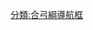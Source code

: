 {{Navbox with collapsible groups
|name = 犬齒獸亞目
|state = {{{state|expanded}}}
|selected = {{{1|}}}
|title = [[犬齒獸亞目]]
|bodyclass = hlist
 
|group1 = {{Nobold|<small>
* 界: [[動物界]]
* 門: [[脊索動物門]]
* 綱: [[合弓綱]]
* 目: [[獸孔目]]
* 演化支: [[真獸齒類]]
</small>}}
|list1 =
   {{Navbox|subgroup
   |group1 = [[合弓綱]]
   |list1 =
**參見 [[Template:基底合弓綱|基底合弓綱]]
      {{Navbox|subgroup
      |group1 = [[獸孔目]]
      |list1 =
**參見 [[Template:獸孔目|獸孔目]]
         {{Navbox|subgroup
         |group1 = [[犬齒獸亞目]]
         |list1 =
**見下文↓
         }}
      }}
   }}

|group2 = 早期的[[犬齒獸亞目]]
|abbr2 = E.
|image2 =
[[File:Galesaurus_planiceps_life_restoration.jpg|140px|''Galesaurus planiceps'']]
[[File:Thrinaxodon_BW.jpg|130px|''Thrinaxodon liorhinus'']]
|list2 = 
   {{Navbox|subgroup
   |group1 = [[犬齒獸亞目|犬<br>齒<br>獸<br>亞<br>目]]
   |list1 =
      {{Navbox|subgroup
      |list1 =
* [[德維納獸屬]]
* {{link-en|麥迪根龍屬|Madysaurus}}
      |group2 = {{link-en|凹頜獸科|Charassognathidae}}
      |list2 =
*{{link-en|阿卜杜拉齒獸屬|Abdalodon}}
* [[凹頜獸屬]]
      |group3 = [[原犬鱷龍科]]
      |list3 =
* [[原犬鱷龍屬]]
* {{link-en|Sludica}}
* {{link-en|烏拉犬齒獸屬|Uralocynodon}}         
      |group4 = [[外犬齒獸類]]
      |list4 = 
         {{Navbox|subgroup
         |list1 =
* {{link-en|Bolotridon}}
* {{link-en|Platycraniellus}}
         |group2 = [[鼩龍獸科]]
         |list2 =
* {{link-en|Cromptodon}}
* {{link-en|犬蜥獸屬|Cynosaurus}}
* [[鼩龍獸屬]]
* [[原鼩龍獸屬]]
         |group3 = [[三尖叉齒獸科]]
         |list3 =
* {{link-en|Nanictosaurus}}
* {{link-en|Nanocynodon}}
* [[諾夫犬齒獸屬]]
* [[三尖叉齒獸屬]]
         |group4 = [[真犬齒獸下目]]
         |list4 =
**見下文↓
         }}
      }}
   }}

|group3 = [[真犬齒獸下目]]
|abbr3 = C.
|image3 =
[[File:Cynognathus_NT_small.jpg|140px|''Cynognathus crateronotus'']]
[[File:Exaeretodon_BW.jpg|130px|''Exaeretodon frenguellii'']]
|list3 =
   {{Navbox|subgroup
   |group1 = [[犬頜獸小目|犬<br>頜<br>獸<br>小<br>目]]
   |list1 =
      {{Navbox|subgroup
      |list1 =
* [[犬頜獸屬]]
      |group2 = {{link-en|闊齒獸類|Gomphodontia|闊<br>齒<br>獸<br>類}}
      |list2 = 
         {{Navbox|subgroup
         |list1 =
            {{Navbox|subgroup
            |group1 = {{link-en|冕齒獸科|Diademodontidae}}
            |list1 =
* [[冕齒獸屬]]
* {{link-en|泰坦磨齒獸屬|Titanogomphodon}}
            }}
         |group2 = {{le|新闊齒獸超科|Neogomphodontia|新<br>闊<br>齒<br>獸<br>超<br>科}}
         |list2 =
            {{Navbox|subgroup
            |group1 = {{link-en|三脊齒獸科|Trirachodontidae}}
            |list1 = 
               {{Navbox|subgroup
               |list1 =
* {{link-en|新三脊齒獸屬|Neotrirachodon}}
               |group2 = {{link-en|中國頜獸亞科|Sinognathinae}}
               |list2 =
* {{link-en|北山獸屬|Beishanodon}}
* {{link-en|中國頜獸屬|Sinognathus}}
               |group3 = {{link-en|三脊齒獸亞科|Trirachodontinae}}
               |list3 =
* {{link-en|Cricodon}}
* {{le|Langbergia}}
* {{le|三脊齒獸屬|Trirachodon}}
               }}
            |group2 = [[橫齒獸科]]
            |list2 = 
               {{Navbox|subgroup
               |list1 =
* {{link-en|安第斯齒獸屬|Andescynodon}}
* {{link-en|Colbertosaurus}}
* {{link-en|Etjoia}}
* {{link-en|戈爾諾闊齒獸屬|Gornogomphodon}}?
* {{link-en|曼達釘齒獸屬|Mandagomphodon}}
* {{link-en|矮釘齒獸屬|Nanogomphodon}}
* {{link-en|Pascualgnathus}}
* {{link-en|Scalenodon}}
* {{link-en|Theropsodon}}
               |group2 = {{link-en|熊橫齒獸亞科|Arctotraversodontinae}}
               |list2 =
* {{link-en|熊橫齒獸屬|Arctotraversodon}}
* {{link-en|Boreogomphodon}}
* {{link-en|哈貝獸屬|Habayia}}
* {{link-en|Maubeugia}}
* {{link-en|Microscalenodon}}
* [[磚臼齒獸屬]]
* {{link-en|Rosieria}}
               |group3 = {{link-en|闊齒鱷獸亞科|Gomphodontosuchinae}}
               |list3 =
* {{link-en|艾克薩瑞齒獸屬|Exaeretodon}}
* {{link-en|闊齒鱷獸屬|Gomphodontosuchus}}
* {{link-en|梅納獸屬|Menadon}}
* {{link-en|Protuberum}}
* {{link-en|Ruberodon}}
* {{link-en|Scalenodontoides}}
* {{link-en|天狼星齒獸屬|Siriusgnathus}}
               |group4 = {{link-en|囓頜獸亞科|Massetognathinae}}
               |list4 =
* {{link-en|達達齒獸屬|Dadadon}}
* [[囓頜獸屬]]
* {{link-en|南聖克魯斯齒獸屬|Santacruzodon}}
               |group5 = {{link-en|橫齒獸亞科|Traversodontinae}}
               |list5 =
* [[盧安瓜獸屬]]
* [[橫齒獸屬]]
               }}
            }}
         }}
      }}
   |list2 =
      {{Navbox|subgroup
      |group1 = {{link-en|新頜獸小目|Probainognathia}}
      |list1 =
**見下文↓
      }}
   }}

|group4 = {{link-en|新頜獸小目|Probainognathia}}
|abbr4 = P.
|image4 =
[[File:Trucidocynodon_riograndensis.jpg|130px|''Trucidocynodon riograndensis'']]
[[File:Probelesodon.jpg|140px|''Probelesodon lewisi'']]
[[File:Oligokyphus_BW.jpg|140px|''Oligokyphus'']]
|list4 =
   {{Navbox|subgroup
   |group1 = {{link-en|新頜獸小目|Probainognathia|新<br>頜<br>獸<br>小<br>目}}
   |list1 = 
      {{Navbox|subgroup
      |list1 =
         {{Navbox|subgroup
         |list1 =
* {{link-en|Candelariodon}}
* {{link-en|Lumkuia}}
         |group2 = {{le|長腦室獸科|Ecteniniidae}}
         |list2 =
* {{link-en|Diegocanis}}
* {{link-en|長腦室獸屬|Ecteninion}}
* {{link-en|Trucidocynodon}}
         }}
      |group2 = [[奇尼瓜齒獸總科|奇<br>尼<br>瓜<br>齒<br>獸<br>總<br>科]]
      |list2 = 
         {{Navbox|subgroup
         |list1 =
            {{Navbox|subgroup
            |group1 = [[奇尼瓜齒獸科]]
            |list1 = 
* {{link-en|Aleodon}}
* [[奇尼瓜齒獸屬]]
* {{le|Gaumia}}?
* {{link-en|昆明獸屬|Kunminia}}
* {{link-en|原奇尼瓜齒獸屬|Probelesodon}}
            |group2 = {{link-en|Probainognathidae}}
            |list2 =
* {{link-en|波氏犬齒獸屬|Bonacynodon}}
* {{link-en|勒帕吉獸屬|Lepagia}}
* {{link-en|Probainognathus}}
            }}
         |group2 = {{link-en|原帶齒獸類|Prozostrodontia|原<br>帶<br>齒<br>獸<br>類}}
         |list2 =
            {{Navbox|subgroup
            |list1 =
* {{link-en|阿古杜獸屬|Agudotherium}}
* {{link-en|埃雷莫獸屬|Alemoatherium}}
* {{link-en|原帶齒獸屬|Prozostrodon}}
* {{link-nl|Santacruzgnathus}}?
            |group2 = [[巴西齒獸科]]?
            |list2 =
* [[巴西獸屬]]
* [[巴西齒獸屬]]
* {{link-en|小犬齒獸屬|Minicynodon}}
* [[帕恩切特犬齒獸屬]]
* {{link-en|原獸齒屬|Protheriodon}}
            |group3 = {{link-en|Dromatheriidae}}
            |list3 =
* {{link-en|Deccanodon}}
* {{link-en|Dromatherium}}
* {{link-en|小椎獸屬|Microconodon}}
* {{link-en|波蘭齒獸屬|Polonodon}}
* {{link-en|偽三尖齒獸屬|Pseudotriconodon}}
* {{link-en|Rewaconodon}}
* {{link-en|Tricuspes}}
            |group4 = {{link-en|Therioherpetidae}}          
            |list4 =
* {{link-en|Charruodon}}?
* {{link-en|Meurthodon}}?
* {{link-en|Therioherpeton}}
            |group5 = [[三稜齒獸科]]
            |list5 =
* {{link-en|Chaliminia}}
* [[雙節頜獸|雙節頜獸屬]]
* {{link-en|Elliotherium}}
* {{link-en|Eoraetia}}?
* {{link-en|Irajatherium}}
* {{link-en|Mitredon}}
* {{link-en|Pachygenelus}}
* {{link-en|Pattsia}}
* [[里奧格蘭德獸屬]]
* [[三稜齒獸屬]]
            |group6 = [[哺乳形態類]]
            |list6 =
               {{Navbox|subgroup
               |list1 =
* {{link-en|隱王獸屬|Adelobasileus}}
* {{le|Botucaraitherium}}
* {{le|偽獸屬|Pseudotherium}}
* [[中國尖齒獸|中華尖齒獸屬]]
* '''[[巴西齒獸科]]'''?
* '''[[三稜齒獸科]]'''?
               |group2 = [[三瘤齒獸科]]
               |list2 =
* [[卞氏獸屬]]
* {{link-en|Bienotheroides}}
* {{link-en|Bocatherium}}
* {{le|滇中獸屬|Dianzhongia}}
* {{le|丁內比托齒獸屬|Dinnebitodon}}
* [[卡岩塔獸屬]]
* {{link-en|祿豐獸屬|Lufengia}}
* {{link-en|山口獸屬|Montirictus}}
* {{link-en|Nearctylodon}}
* {{link-en|Nuurtherium}}
* [[小駝獸屬]]
* {{link-en|多齒獸屬|Polistodon}}
* {{link-en|Shartegodon}}
* {{link-en|Stereognathus}}
* [[三瘤齒獸屬]]
* {{le|Xenocretosuchus}}
* {{le|雲南獸屬|Yunnanodon}}
* [[袁氏獸屬]]
* {{le|掘獸屬|Fossiomanus}}

                |group3 = [[哺乳形類]]
               |list3 =
**見下文↓
               }}
            }}
         }}
      }}
   }}

|group5 = [[哺乳形類]]
|abbr5 = M.
|image5 = [[File:Morganucodon.jpg|140px|''Morganucodon watsoni'']]
|list5 =
   {{Navbox|subgroup
   |group1 = [[哺乳形類|哺<br>乳<br>形<br>類]]
   |list1 =
      {{Navbox|subgroup
      |list1 =
* {{link-en|Bocaconodon}}?
* {{link-en|Delsatia}}
* [[吳氏巨顱獸|巨顱獸屬]]
* {{le|提基獸屬|Tikitherium}}
* {{le|Woutersia}}?
      |list2 =
         {{Navbox|subgroup
         |group1 = {{link-en|摩爾根獸類|Morganucodonta}}
         |list1 =
            {{Navbox|subgroup
            |list1 =
* {{link-en|Bridetherium}}
* {{link-en|Hallautherium}}
* {{link-en|Paceyodon}}
* {{link-en|波白克齒獸屬|Purbeckodon}}
* {{link-en|羅西埃齒獸屬|Rosierodon}}
             |group2 = [[大帶齒獸科]]
             |list2 =
* {{le|威爾盜獸屬|Wareolestes}}
* {{le|短帶齒獸屬|Brachyzostrodon}}
* {{le|大帶齒獸屬 |Megazostrodon}}
* {{le|Dinnetherium}}
* {{le|印度帶齒獸屬|Indozostrodon}}
            |group3 = [[摩爾根獸科]]
            |list3 =
* {{le|岡瓦那齒獸屬|Gondwanadon}}
* {{le|霍爾威爾齒獸屬|Holwellconodon}}
* {{le|利凱萊獸屬|Likhoeletherium}}
* {{le|赫爾維蒂齒獸屬 |Helvetiodon}}
* {{le|紅層獸屬|Erythrotherium}}
* [[始帶齒獸|始帶齒獸屬]]
* [[摩爾根獸|摩爾根獸屬]]
            }}
         |group2 = {{link-en|柱齒獸類|Docodonta}}
         |list2 =
            {{Navbox|subgroup
            |list1 =
* {{link-en|尖鈍齒獸屬|Acuodulodon}}
* {{link-en|靈巧柱齒獸屬|Agilodocodon}}
* {{link-en|微小柱齒獸屬|Microdocodon}}
* {{link-en|辛氏柱齒獸屬|Simpsonodon}}
* {{link-en|塔什庫梅爾齒獸屬|Tashkumyrodon}}
            |group2 = {{link-en|柱齒獸科|Docodontidae}}
            |list2 =
* {{le|北竊獸屬|Borealestes}}
* {{le|Cyrtlatherium}}
* [[獺形狸尾獸|狸尾獸屬]]
* [[柱齒獸|柱齒獸屬]]
* {{le|挖掘柱齒獸屬|Docofossor}}
* {{link-en|準噶爾齒獸屬|Dsungarodon}}
* {{link-en|岡德獸屬|Gondtherium}}
* {{link-en|霍爾丹齒獸屬|Haldanodon}}
* {{link-en|Peraiocynodon}}
            |group3 = {{link-en|梯格獸科|Tegotheriidae}}
            |list3 =
* {{link-en|Hutegotherium}}
* {{link-en|Khorotherium}}
* {{link-en|卡路沙齒獸屬|Krusatodon}}
* {{link-en|西伯利亞獸屬|Sibirotherium}}
* {{link-en|梯格獸屬|Tegotherium}}
            }}
         }}
      |group4 = [[賊獸目]]?
      |list4 =
         {{Navbox|subgroup
         |list1 =
* {{link-en|科特靈頓獸屬|Kirtlingtonia}}
* {{link-en|Theroteinus}}
         |group2 = {{link-en|賊獸超科|Haramiyoidea}}
         |list2 =
            {{Navbox|subgroup
            |list1 =
* {{link-en|祖母賊獸屬|Haramiyavia}}
            |group2 = {{link-en|賊獸科|Haramiyidae}}
            |list2 =
* {{link-en|Eoraetica}}
* {{link-en|Avashishta}}
* {{link-en|Allostaffia}}?
* {{link-en|Thomasia|Thomasia (mammal)}}
            }}
         |group3 = {{link-en|哈恩齒獸科|Hahnodontidae}}
         |list3 =
* {{link-en|奇費利獸屬|Cifelliodon}}
* {{link-en|哈恩齒獸屬|Hahnodon}}
         |group4 = {{link-en|真賊獸類|Euharamiyida}}
         |list4 =
* {{le|Millsodon}}
* {{le|厄琉塞爾齒獸屬|Eleutherodon}}
* [[祖翼獸屬]]
* {{le|哺乳形巨齒獸|Megaconus|巨齒獸屬}}
* {{le|中國厄琉塞爾齒獸屬|Sineleutherus}}
* [[翔齒獸屬]]
* [[仙獸屬]]
* {{le|木賊獸屬|Arboroharamiya}}
* {{le|奇獸屬|Qishou}}
* [[陸氏神獸|神獸屬]]
* {{le|Sharypovoia}}
         |group5 = [[岡瓦那獸目]]?
         |list5 =
            {{Navbox|subgroup
            |list1=
* {{link-en|Adalatherium}}
            |group2={{link-en|費格奧獸科|Ferugliotheriidae}}
            |list2= 
* {{link-en|阿根廷旅獸屬|Argentodites}}?
* {{link-en|費格奧獸屬|Ferugliotherium}}
* {{link-en|LACM 149371}}?
* {{link-en|麥哲倫齒獸屬|Magallanodon}}
* {{link-en|Trapalcotherium}}
            |group3={{link-en|Groeberiidae}}
            |list3=
* {{link-en|Epiklohnia}}?
* {{link-en|Groeberia}}
* {{link-en|克羅獺屬|Klohnia}}?
* {{link-en|Praedens}}?
            |group4={{link-en|南美獸科|Sudamericidae}}
            |list4=
* {{link-en|婆羅多獸屬|Bharattherium}}
* {{link-en|岡瓦那獸屬|Gondwanatherium}}
* {{link-en|Greniodon}}?
* {{link-en|Lavanify}}
* {{link-en|巴塔哥尼亞獸屬|Patagonia (mammal)}}
* {{link-en|南美獸屬|Sudamerica}}
* {{link-en|Vintana}}
* {{link-en|加盧拉獸屬|Galulatherium}}
            }}
         }}
      |list5 =
         {{Navbox|subgroup
         |group1 = [[哺乳綱]]
         |list1 =
**參見 [[Template:Basal mammals|基底哺乳綱]]
         }}
      }}
   }}

|group6 = 相關分類
|state6 = expanded
|list6 =
* [[:Category:犬齒獸亞目|犬齒獸亞目]]
* [[:Category: 真犬齒獸下目|真犬齒獸下目]]
* [[:Category: 哺乳形類|哺乳形類]]
}}<noinclude>

{{collapsible option}}
[[分類:合弓綱導航框]]
</noinclude>